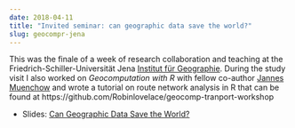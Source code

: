 ```yaml
---
date: 2018-04-11
title: "Invited seminar: can geographic data save the world?"
slug: geocompr-jena
---
```


This was the finale of a week of research collaboration and teaching at the Friedrich-Schiller-Universität Jena [Institut für Geographie](https://www.geographie.uni-jena.de/).
During the study visit I also worked on *Geocomputation with R* with fellow co-author [Jannes Muenchow](https://www.geographie.uni-jena.de/en/Chairs/GIScience/Team/M%C3%BCnchow.html) and wrote a tutorial on route network analysis in R that can be found at https://github.com/Robinlovelace/geocomp-tranport-workshop

- Slides: [Can Geographic Data Save the World?](https://bookdown.org/robinlovelace/geographic-data-talk/geographic-data-talk.html#1)